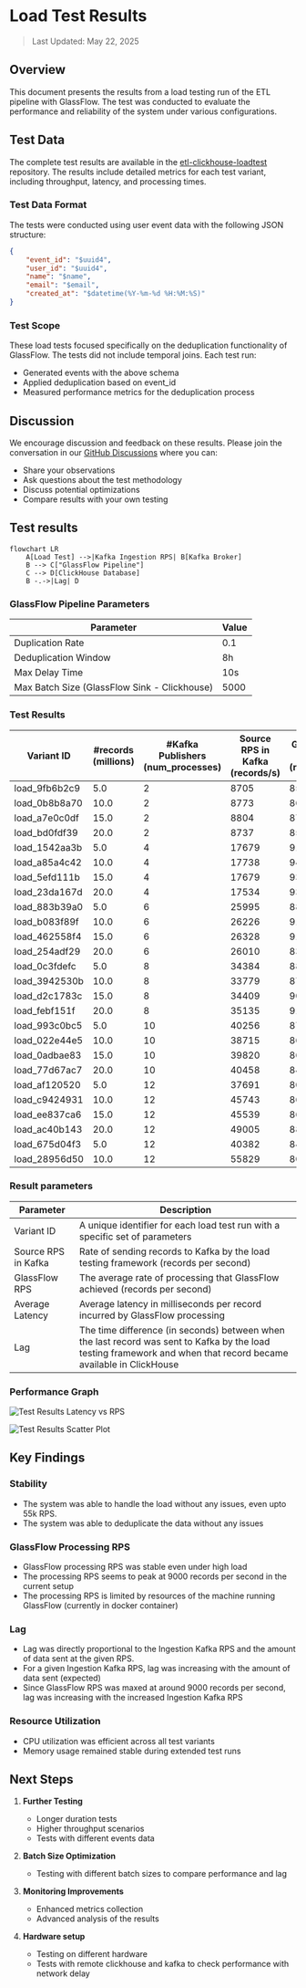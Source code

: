 # Load Test Results

> Last Updated: May 22, 2025

## Overview
This document presents the results from a load testing run of the ETL pipeline with GlassFlow. 
The test was conducted to evaluate the performance and reliability of the system under various configurations.

## Test Data
The complete test results are available in the [etl-clickhouse-loadtest](https://github.com/glassflow/clickhouse-etl-loadtest) repository. The results include detailed metrics for each test variant, including throughput, latency, and processing times.

### Test Data Format
The tests were conducted using user event data with the following JSON structure:
```json
{
    "event_id": "$uuid4",
    "user_id": "$uuid4",
    "name": "$name",
    "email": "$email",
    "created_at": "$datetime(%Y-%m-%d %H:%M:%S)"
}
```

### Test Scope
These load tests focused specifically on the deduplication functionality of GlassFlow. The tests did not include temporal joins. Each test run:
- Generated events with the above schema
- Applied deduplication based on event_id
- Measured performance metrics for the deduplication process

## Discussion
We encourage discussion and feedback on these results. Please join the conversation in our [GitHub Discussions](https://github.com/orgs/glassflow/discussions) where you can:
- Share your observations
- Ask questions about the test methodology
- Discuss potential optimizations
- Compare results with your own testing

## Test results

```mermaid
flowchart LR
    A[Load Test] -->|Kafka Ingestion RPS| B[Kafka Broker]
    B --> C["GlassFlow Pipeline"]
    C --> D[ClickHouse Database]        
    B -.->|Lag| D
```
### GlassFlow Pipeline Parameters

| Parameter | Value |
|-----------|-------|
| Duplication Rate | 0.1 |
| Deduplication Window | 8h |
| Max Delay Time | 10s |
| Max Batch Size (GlassFlow Sink - Clickhouse) | 5000 |

### Test Results

| Variant ID | #records (millions) | #Kafka Publishers (num_processes) | Source RPS in Kafka (records/s) | GlassFlow RPS (records/s) | Average Latency (ms) | Lag (sec) |
| --- | --- | --- | --- | --- | --- | --- |
| load_9fb6b2c9 | 5.0 | 2 | 8705 | 8547 | 0.117 | 10.1 |
| load_0b8b8a70 | 10.0 | 2 | 8773 | 8653 | 0.1156 | 15.04 |
| load_a7e0c0df | 15.0 | 2 | 8804 | 8748 | 0.1143 | 10.04 |
| load_bd0fdf39 | 20.0 | 2 | 8737 | 8556 | 0.1169 | 47.74 |
| load_1542aa3b | 5.0 | 4 | 17679 | 9189 | 0.1088 | 260.55 |
| load_a85a4c42 | 10.0 | 4 | 17738 | 9429 | 0.1061 | 495.97 |
| load_5efd111b | 15.0 | 4 | 17679 | 9341 | 0.1071 | 756.49 |
| load_23da167d | 20.0 | 4 | 17534 | 9377 | 0.1066 | 991.77 |
| load_883b39a0 | 5.0 | 6 | 25995 | 8869 | 0.1128 | 370.57 |
| load_b083f89f | 10.0 | 6 | 26226 | 9148 | 0.1093 | 710.97 |
| load_462558f4 | 15.0 | 6 | 26328 | 9191 | 0.1088 | 1061.44 |
| load_254adf29 | 20.0 | 6 | 26010 | 8391 | 0.1192 | 1613.62 |
| load_0c3fdefc | 5.0 | 8 | 34384 | 8895 | 0.1124 | 415.78 |
| load_3942530b | 10.0 | 8 | 33779 | 8747 | 0.1143 | 846.26 |
| load_d2c1783c | 15.0 | 8 | 34409 | 9067 | 0.1103 | 1217.37 |
| load_febf151f | 20.0 | 8 | 35135 | 9121 | 0.1096 | 1622.75 |
| load_993c0bc5 | 5.0 | 10 | 40256 | 8757 | 0.1142 | 445.76 |
| load_022e44e5 | 10.0 | 10 | 38715 | 8687 | 0.1151 | 891.8 |
| load_0adbae83 | 15.0 | 10 | 39820 | 8694 | 0.115 | 1347.66 |
| load_77d67ac7 | 20.0 | 10 | 40458 | 8401 | 0.119 | 1885.24 |
| load_af120520 | 5.0 | 12 | 37691 | 8068 | 0.124 | 485.95 |
| load_c9424931 | 10.0 | 12 | 45743 | 8610 | 0.1161 | 941.66 |
| load_ee837ca6 | 15.0 | 12 | 45539 | 8605 | 0.1162 | 1412.48 |
| load_ac40b143 | 20.0 | 12 | 49005 | 8878 | 0.1126 | 1843.61 |
| load_675d04f3 | 5.0 | 12 | 40382 | 8467 | 0.1181 | 465.66 |
| load_28956d50 | 10.0 | 12 | 55829 | 8018 | 0.1247 | 1066.62 |


### Result parameters

| Parameter | Description |
|-----------|-------------|
| Variant ID | A unique identifier for each load test run with a specific set of parameters |
| Source RPS in Kafka | Rate of sending records to Kafka by the load testing framework (records per second) |
| GlassFlow RPS | The average rate of processing that GlassFlow achieved (records per second) |
| Average Latency | Average latency in milliseconds per record incurred by GlassFlow processing |
| Lag | The time difference (in seconds) between when the last record was sent to Kafka by the load testing framework and when that record became available in ClickHouse |

### Performance Graph

![Test Results Latency vs RPS](./test_results_latency_vs_rps.png)

![Test Results Scatter Plot](./test_results_scatter.png)


## Key Findings

### Stability
- The system was able to handle the load without any issues, even upto 55k RPS.
- The system was able to deduplicate the data without any issues

### GlassFlow Processing RPS
- GlassFlow processing RPS was stable even under high load 
- The processing RPS seems to peak at 9000 records per second in the current setup 
- The processing RPS is limited by resources of the machine running GlassFlow (currently in docker container)

### Lag
- Lag was directly proportional to the Ingestion Kafka RPS and the amount of data sent at the given RPS. 
- For a given Ingestion Kafka RPS, lag was increasing with the amount of data sent (expected)
- Since GlassFlow RPS was maxed at around 9000 records per second, lag was increasing with the increased Ingestion Kafka RPS

### Resource Utilization
- CPU utilization was efficient across all test variants
- Memory usage remained stable during extended test runs


## Next Steps

1. **Further Testing**
   - Longer duration tests
   - Higher throughput scenarios   
   - Tests with different events data

2. **Batch Size Optimization**
   - Testing with different batch sizes to compare performance and lag

3. **Monitoring Improvements**
   - Enhanced metrics collection 
   - Advanced analysis of the results

4. **Hardware setup**
    - Testing on different hardware 
    - Tests with remote clickhouse and kafka to check performance with network delay